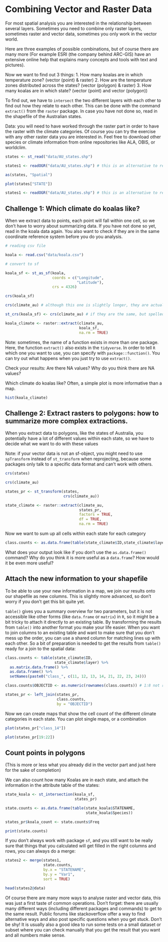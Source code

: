 # Combining Vector and Raster Data

For most spatial analysis you are interested in the relationship between several layers. Sometimes you need to combine only raster layers, sometimes raster and vector data, sometimes you only work in the vector world.

Here are three examples of possible combinations, but of course there are many more (For example ESRI (the company behind ARC-GIS) have an extensive online help that explains many concepts and tools with text and pictures).

Now we want to find out 3 things:
    1. How many koalas are in which temperature zone? (vector (point) & raster)
    2. How are the temperature zones distributed across the states? (vector (polygon) & raster)
    3. How many koalas are in which state? (vector (point) and vector (polygon))

To find out, we have to `intersect` the two different layers with each other to find out how they relate to each other. This can be done with the command `extract()` from the `raster` package. In case you have not done so, read in the shapefile of the Australian states. 

Data: you will need to have worked through the raster part in order to have the raster with the climate categories. Of course you can try the exercise with any other raster data you are interested in. Feel free to download other species or climate information from online repositories like ALA, OBIS, or worldclim.

```r
states <- st_read("data/AU_states.shp")

states1 <- readOGR("data/AU_states.shp") # this is an alternative to read in vector data, some other commands do not work with st objects (see mapping challenge)

as(states, "Spatial")

plot(states["STATE"])

states1 <- readOGR("data/AU_states.shp") # this is an alternative to read in vector data, some other commands do not work with st objects (see mapping challenge)
```

## Challenge 1: Which climate do koalas like?

When we extract data to points, each point will fall within one cell, so we don't have to worry about summarizing data. If you have not done so yet, read in the koala data again. You also want to check if they are in the same coordinate reference system before you do you analysis.

```r
# reading csv file

koala <- read.csv("data/koala.csv")

# convert to sf

koala_sf <- st_as_sf(koala, 
                     coords = c("Longitude", 
                                "Latitude"), 
                     crs = 4326)

crs(koala_sf)  

crs(climate_au) # although this one is slightly longer, they are actually the same. Check out for example the EPSG website, or spatialreference.org to find out more

st_crs(koala_sf) <- crs(climate_au) # if they are the same, but spelled differently, or one is not defined, you can assign the crs of one layer to the other. 

koala_climate <- raster::extract(climate_au,
                                 koala_sf, 
                                 na.rm = TRUE) 
```

Note: sometimes, the name of a function exists in more than one package. Here, the function `extract()` also exists in the `tidyverse`. In order to tell `R` which one you want to use, you can specify with `package::function()`. You can try out what happens when you just try to use `extract()`.

Check your results: Are there NA values? Why do you think there are NA values?

Which climate do koalas like? Often, a simple plot is more informative than a map.

```r
hist(koala_climate)
```

## Challenge 2: Extract rasters to polygons: how to summarize more complex extractions. 

When you extract data to polygons, like the states of Australia, you potentially have a lot of different values within each state, so we have to decide what we want to do with these values

Note: if your vector data is not an sf-object, you might need to use `spTransform` instead of `st_transform` when reprojecting, because some packages only talk to a specific data format and can't work with others.

```r
crs(states)

crs(climate_au)

states_pr <- st_transform(states, 
                          crs(climate_au))

state_climate <- raster::extract(climate_au, 
                                 states_pr, 
                                 factors = TRUE, 
                                 df = TRUE, 
                                 na.rm = TRUE)
```

Now we want to sum up all cells within each state for each category

```r
class.counts <- as.data.frame(table(state_climate$ID,state_climate$layer))
```

What does your output look like if you don't use the `as.data.frame()` command? Why do you think it is more useful as a `data.frame`? How would it be even more useful?

## Attach the new information to your shapefile

To be able to use your new information in a map, we join our results onto our shapefile as new columns. This is slightly more advanced, so don't worry if you don't get this bit quite yet. 

`table()` gives you a summary overview for two parameters, but it is not accessible like other forms (like `data.frame` or `matrix`) in `R`, so it might be a bit tricky to attach it directly to an existing table. By transforming the results from `table()` into another format you make your life easier. When you want to join columns to an existing table and want to make sure that you don't mess up the order, you can use a shared column for matching lines up with each other. So a bit of preparation is needed to get the results from `table()` ready for a join to the spatial data:

```r
class.counts <- table(state_climate$ID,
                      state_climate$layer) %>% 
  as.matrix.data.frame() %>% 
  as.data.frame() %>% 
  setNames(paste0("class_", c(11, 12, 13, 14, 21, 22, 23, 24)))

class.counts$OBJECTID <- as.numeric(rownames(class.counts)) # 1:8 not recommended

states_pr <- left_join(states_pr, 
                       class.counts, 
                       by = "OBJECTID")
```

Now we can create maps that show the cell count of the different climate categories in each state. You can plot single maps, or a combination

```r
plot(states_pr["class_14"])

plot(states_pr[19:22])
```

## Count points in polygons

(This is more or less what you already did in the vector part and just here for the sake of completion)

We can also count how many Koalas are in each state, and attach the information in the attribute table of the states:

```r
state_koala <- st_intersection(koala_sf, 
                               states_pr) 

state.counts <- as.data.frame(table(state_koala$STATENAME,
                                    state_koala$Species))

states_pr$koala_count <- state.counts$Freq

print(state.counts)
```

If you don't always work with package `sf`, and you still want to be really sure that things that you calculated will get filled in the right columns and rows, you can always do a merge:

```r
states2 <- merge(states1, 
                 state.counts, 
                 by.x = "STATENAME", 
                 by.y = "Var1",
                 sort = TRUE)

head(states2@data)
```

Of course there are many more ways to analyse raster and vector data, this was just a first taste of common operations. Don't forget: there are usually many different ways (including different packages and commands) to get to the same result. Public forums like stackoverflow offer a way to find alternative ways and also post specific questions when you get stuck. Don't be shy! It is usually also a good idea to run some tests on a small dataset or subset where you can check manually that you get the result that you want and all numbers make sense. 
